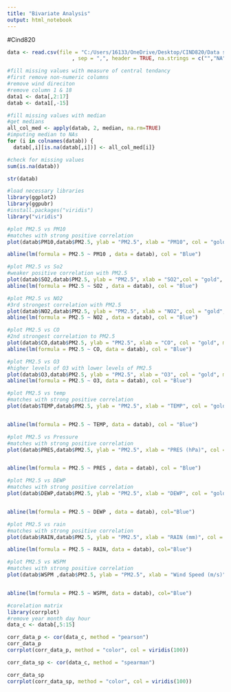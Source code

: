 ---
title: "Bivariate Analysis"
output: html_notebook
---

#Cind820


```{r}
data <- read.csv(file = "C:/Users/16133/OneDrive/Desktop/CIND820/Data sets/PRSA_Data_Shunyi.csv"
                     , sep = ",", header = TRUE, na.strings = c("","NA"))

```


```{r}
#fill missing values with measure of central tendancy
#first remove non-numeric columns 
#remove wind direciton
#remove column 1 & 18 
data1 <- data[,2:17]
datab <- data1[,-15]

#fill missing values with median
#get medians
all_col_med <- apply(datab, 2, median, na.rm=TRUE)
#imputing median to NAs
for (i in colnames(datab)) {
  datab[,i][is.na(datab[,i])] <- all_col_med[i]}

#check for missing values
sum(is.na(datab))

str(datab)
```
```{r}
#load necessary libraries
library(ggplot2)
library(ggpubr)
#install.packages("viridis")
library("viridis")
```



```{r}
#plot PM2.5 vs PM10
#matches with strong positive correlation
plot(datab$PM10,datab$PM2.5, ylab = "PM2.5", xlab = "PM10", col = "gold", main= "PM2.5 vs PM10")

abline(lm(formula = PM2.5 ~ PM10 , data = datab), col = "Blue")
```

```{r}
#plot PM2.5 vs So2
#weaker positive correlation with PM2.5
plot(datab$SO2,datab$PM2.5, ylab = "PM2.5", xlab = "SO2",col = "gold", main= "PM2.5 vs SO2")
abline(lm(formula = PM2.5 ~ SO2 , data = datab), col = "Blue")

```

```{r}
#plot PM2.5 vs NO2
#3rd strongest correlation with PM2.5
plot(datab$NO2,datab$PM2.5, ylab = "PM2.5", xlab = "NO2", col = "gold", main= "PM2.5 vs NO2")
abline(lm(formula = PM2.5 ~ NO2 , data = datab), col = "Blue")
```

```{r}
#plot PM2.5 vs CO
#2nd strongest correlation to PM2.5
plot(datab$CO,datab$PM2.5, ylab = "PM2.5", xlab = "CO", col = "gold", main= "PM2.5 vs CO")
abline(lm(formula = PM2.5 ~ CO, data = datab), col = "Blue")
```

```{r}
#plot PM2.5 vs O3
#higher levels of O3 with lower levels of PM2.5
plot(datab$O3,datab$PM2.5, ylab = "PM2.5", xlab = "O3", col = "gold", main= "PM2.5 vs O3")
abline(lm(formula = PM2.5 ~ O3, data = datab), col = "Blue")
```


```{r}
#plot PM2.5 vs temp
#matches with strong positive correlation
plot(datab$TEMP,datab$PM2.5, ylab = "PM2.5", xlab = "TEMP", col = "gold", main= "PM2.5 vs Temperature")


abline(lm(formula = PM2.5 ~ TEMP, data = datab), col = "Blue")
```

```{r}
#plot PM2.5 vs Pressure
#matches with strong positive correlation
plot(datab$PRES,datab$PM2.5, ylab = "PM2.5", xlab = "PRES (hPa)", col = "gold", main= "PM2.5 vs Pressure")


abline(lm(formula = PM2.5 ~ PRES , data = datab), col = "Blue")
```

```{r}
#plot PM2.5 vs DEWP
#matches with strong positive correlation
plot(datab$DEWP,datab$PM2.5, ylab = "PM2.5", xlab = "DEWP", col = "gold", main= "PM2.5 vs Dew Point Temperature")


abline(lm(formula = PM2.5 ~ DEWP , data = datab), col="Blue")
```

```{r}
#plot PM2.5 vs rain
#matches with strong positive correlation
plot(datab$RAIN,datab$PM2.5, ylab = "PM2.5", xlab = "RAIN (mm)", col = "gold", main= "PM2.5 vs Rain")

abline(lm(formula = PM2.5 ~ RAIN, data = datab), col="Blue")
```

```{r}
#plot PM2.5 vs WSPM
#matches with strong positive correlation
plot(datab$WSPM ,datab$PM2.5, ylab = "PM2.5", xlab = "Wind Speed (m/s)", col = "gold", main= "PM2.5 vs Wind Speed")


abline(lm(formula = PM2.5 ~ WSPM, data = datab), col="Blue")
```

```{r}
#corelation matrix
library(corrplot)
#remove year month day hour
data_c <- datab[,5:15]

corr_data_p <- cor(data_c, method = "pearson")
corr_data_p
corrplot(corr_data_p, method = "color", col = viridis(100))
```


```{r}

corr_data_sp <- cor(data_c, method = "spearman")

corr_data_sp
corrplot(corr_data_sp, method = "color", col = viridis(100))
```


